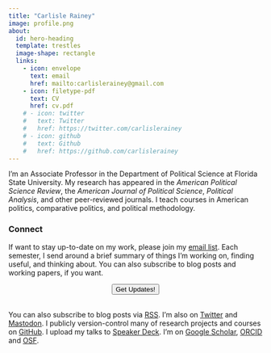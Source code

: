```yaml
---
title: "Carlisle Rainey"
image: profile.png
about:
  id: hero-heading
  template: trestles
  image-shape: rectangle
  links:
    - icon: envelope
      text: email
      href: mailto:carlislerainey@gmail.com
    - icon: filetype-pdf
      text: CV
      href: cv.pdf
    # - icon: twitter
    #   text: Twitter
    #   href: https://twitter.com/carlislerainey
    # - icon: github
    #   text: Github
    #   href: https://github.com/carlislerainey
---
```


::: {#hero-heading}

I'm an Associate Professor in the Department of Political Science at Florida State University. My research has appeared in the *American Political Science Review*, the *American Journal of Political Science*, *Political Analysis*, and other peer-reviewed journals. I teach courses in American politics, comparative politics, and political methodology.

### Connect 

If want to stay up-to-date on my work, please join my [email list](email-list/). Each semester, I send around a brief summary of things I'm working on, finding useful, and thinking about. You can also subscribe to blog posts and working papers, if you want.

```{=html}
<div style="display: flex; justify-content: center;">
  <a href="/email-list/">
    <button type="button" class="btn btn-success"> <i class="bi bi-rocket-takeoff-fill"></i></i> Get Updates!</button>
  </a>
</div>
<br>
```
You can also subscribe to blog posts via <a href="/blog/index.xml">RSS</a>. I'm also on [Twitter](https://twitter.com/carlislerainey) and [Mastodon](https://twitter.com/carlislerainey). I publicly version-control many of research projects and courses on [GitHub](https://github.com/carlislerainey). I upload my talks to [Speaker Deck](https://speakerdeck.com/carlislerainey). I'm on [Google Scholar](https://scholar.google.com/citations?user=otXLf3wAAAAJ&hl=en), [ORCID](https://orcid.org/0000-0002-8728-4696) and [OSF](https://osf.io/ewbyc/).

:::